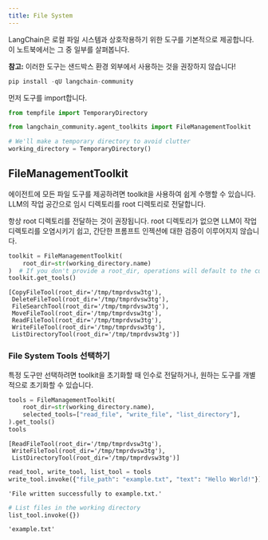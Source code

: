 ```yaml
---
title: File System
---
```


LangChain은 로컬 파일 시스템과 상호작용하기 위한 도구를 기본적으로 제공합니다. 이 노트북에서는 그 중 일부를 살펴봅니다.

**참고:** 이러한 도구는 샌드박스 환경 외부에서 사용하는 것을 권장하지 않습니다!

```python
pip install -qU langchain-community
```

먼저 도구를 import합니다.

```python
from tempfile import TemporaryDirectory

from langchain_community.agent_toolkits import FileManagementToolkit

# We'll make a temporary directory to avoid clutter
working_directory = TemporaryDirectory()
```

## FileManagementToolkit

에이전트에 모든 파일 도구를 제공하려면 toolkit을 사용하여 쉽게 수행할 수 있습니다. LLM의 작업 공간으로 임시 디렉토리를 root 디렉토리로 전달합니다.

항상 root 디렉토리를 전달하는 것이 권장됩니다. root 디렉토리가 없으면 LLM이 작업 디렉토리를 오염시키기 쉽고, 간단한 프롬프트 인젝션에 대한 검증이 이루어지지 않습니다.

```python
toolkit = FileManagementToolkit(
    root_dir=str(working_directory.name)
)  # If you don't provide a root_dir, operations will default to the current working directory
toolkit.get_tools()
```

```output
[CopyFileTool(root_dir='/tmp/tmprdvsw3tg'),
 DeleteFileTool(root_dir='/tmp/tmprdvsw3tg'),
 FileSearchTool(root_dir='/tmp/tmprdvsw3tg'),
 MoveFileTool(root_dir='/tmp/tmprdvsw3tg'),
 ReadFileTool(root_dir='/tmp/tmprdvsw3tg'),
 WriteFileTool(root_dir='/tmp/tmprdvsw3tg'),
 ListDirectoryTool(root_dir='/tmp/tmprdvsw3tg')]
```

### File System Tools 선택하기

특정 도구만 선택하려면 toolkit을 초기화할 때 인수로 전달하거나, 원하는 도구를 개별적으로 초기화할 수 있습니다.

```python
tools = FileManagementToolkit(
    root_dir=str(working_directory.name),
    selected_tools=["read_file", "write_file", "list_directory"],
).get_tools()
tools
```

```output
[ReadFileTool(root_dir='/tmp/tmprdvsw3tg'),
 WriteFileTool(root_dir='/tmp/tmprdvsw3tg'),
 ListDirectoryTool(root_dir='/tmp/tmprdvsw3tg')]
```

```python
read_tool, write_tool, list_tool = tools
write_tool.invoke({"file_path": "example.txt", "text": "Hello World!"})
```

```output
'File written successfully to example.txt.'
```

```python
# List files in the working directory
list_tool.invoke({})
```

```output
'example.txt'
```

```python

```